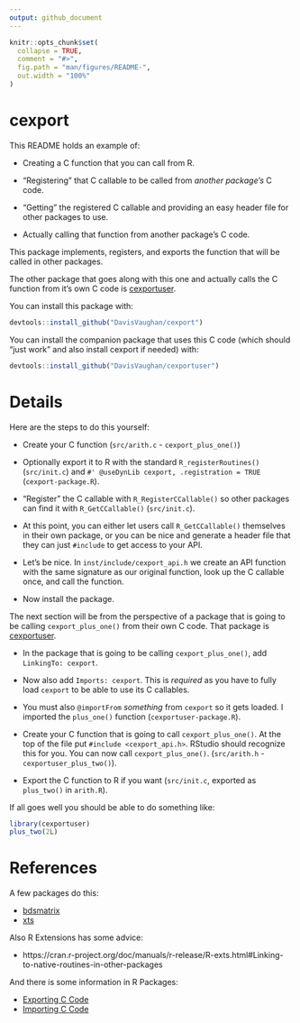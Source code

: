 ```yaml
---
output: github_document
---
```


<!-- README.md is generated from README.Rmd. Please edit that file -->

```r
knitr::opts_chunk$set(
  collapse = TRUE,
  comment = "#>",
  fig.path = "man/figures/README-",
  out.width = "100%"
)
```

# cexport

This README holds an example of:

- Creating a C function that you can call from R.

- "Registering" that C callable to be called from _another package's_ C code.

- "Getting" the registered C callable and providing an easy header file for other packages to use.

- Actually calling that function from another package's C code.

This package implements, registers, and exports the function that will be called in other packages.

The other package that goes along with this one and actually calls the C function from it's own C code is [cexportuser](https://github.com/DavisVaughan/cexportuser).

You can install this package with:

```r
devtools::install_github("DavisVaughan/cexport")
```

You can install the companion package that uses this C code (which should "just work" and also install cexport if needed) with:

```r
devtools::install_github("DavisVaughan/cexportuser")
```

# Details

Here are the steps to do this yourself:

- Create your C function (`src/arith.c` - `cexport_plus_one()`)

- Optionally export it to R with the standard `R_registerRoutines()` (`src/init.c`) and `#' @useDynLib cexport, .registration = TRUE` (`cexport-package.R`).

- "Register" the C callable with `R_RegisterCCallable()` so other packages can find it with `R_GetCCallable()` (`src/init.c`).

- At this point, you can either let users call `R_GetCCallable()` themselves in their own package, or you can be nice and generate a header file that they can just `#include` to get access to your API.

- Let's be nice. In `inst/include/cexport_api.h` we create an API function with the same signature as our original function, look up the C callable once, and call the function.

- Now install the package.

The next section will be from the perspective of a package that is going to be calling `cexport_plus_one()` from their own C code. That package is [cexportuser](https://github.com/DavisVaughan/cexportuser).

- In the package that is going to be calling `cexport_plus_one()`, add `LinkingTo: cexport`. 

- Now also add `Imports: cexport`. This is _required_ as you have to fully load `cexport` to be able to use its C callables.

- You must also `@importFrom` _something_ from `cexport` so it gets loaded. I imported the `plus_one()` function (`cexportuser-package.R`).

- Create your C function that is going to call `cexport_plus_one()`. At the top of the file put `#include <cexport_api.h>`. RStudio should recognize this for you. You can now call `cexport_plus_one()`. (`src/arith.h` - `cexportuser_plus_two()`).

- Export the C function to R if you want (`src/init.c`, exported as `plus_two()` in `arith.R`).

If all goes well you should be able to do something like:

```r
library(cexportuser)
plus_two(2L)
```

# References

A few packages do this:

- [bdsmatrix](https://github.com/cran/bdsmatrix)
- [xts](https://github.com/joshuaulrich/xts)

Also R Extensions has some advice:

- https://cran.r-project.org/doc/manuals/r-release/R-exts.html#Linking-to-native-routines-in-other-packages

And there is some information in R Packages:

- [Exporting C Code](https://r-pkgs.org/src.html#c-export)
- [Importing C Code](https://r-pkgs.org/src.html#c-import)




